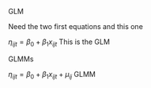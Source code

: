 GLM

Need the two first equations and this one

$\eta_{ijt}=\beta_0+\beta_1x_{ijt}$ This is the GLM


GLMMs

$\eta_{ijt}=\beta_0+\beta_1x_{ijt}+\mu_{ij}$ GLMM
